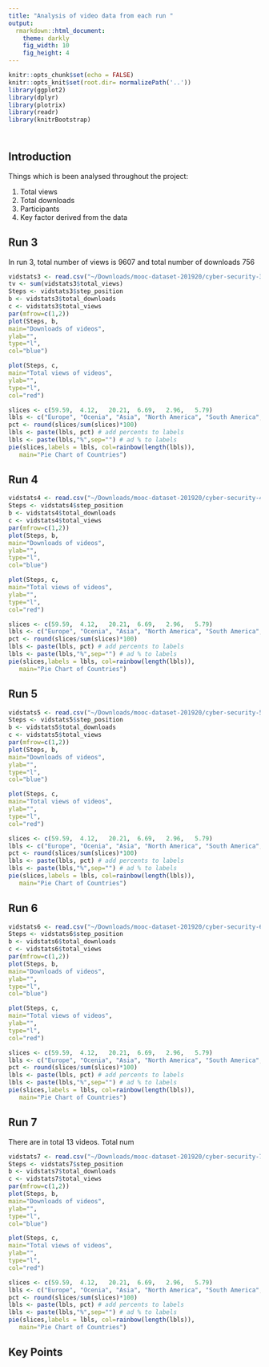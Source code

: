 ```yaml
---
title: "Analysis of video data from each run "
output:
  rmarkdown::html_document:
    theme: darkly
    fig_width: 10
    fig_height: 4
---
```


```r
knitr::opts_chunk$set(echo = FALSE)
knitr::opts_knit$set(root.dir= normalizePath('..'))
library(ggplot2)
library(dplyr)
library(plotrix)
library(readr)
library(knitrBootstrap)



```


#  {.tabset}
## Introduction
Things which is been analysed throughout the project: </br>
  <ol>
   <li> Total views </li>
   <li> Total downloads </li>
   <li> Participants </li> 
   <li> Key factor derived from the data </br>
</ol>
## Run 3

In run 3, total number of views is  9607 and total number of downloads 756
```r
vidstats3 <- read.csv("~/Downloads/mooc-dataset-201920/cyber-security-3_video-stats.csv")
tv <- sum(vidstats3$total_views)
Steps <- vidstats3$step_position
b <- vidstats3$total_downloads
c <- vidstats3$total_views
par(mfrow=c(1,2))
plot(Steps, b,
main="Downloads of videos",
ylab="",
type="l",
col="blue")

plot(Steps, c,
main="Total views of videos",
ylab="",
type="l",
col="red")

slices <- c(59.59,	4.12,	20.21,	6.69,	2.96,	5.79) 
lbls <- c("Europe", "Ocenia", "Asia", "North America", "South America", "Africa")
pct <- round(slices/sum(slices)*100)
lbls <- paste(lbls, pct) # add percents to labels 
lbls <- paste(lbls,"%",sep="") # ad % to labels 
pie(slices,labels = lbls, col=rainbow(length(lbls)),
   main="Pie Chart of Countries")

```
 
## Run 4
```r



vidstats4 <- read.csv("~/Downloads/mooc-dataset-201920/cyber-security-4_video-stats.csv")
Steps <- vidstats4$step_position
b <- vidstats4$total_downloads
c <- vidstats4$total_views
par(mfrow=c(1,2))
plot(Steps, b,
main="Downloads of videos",
ylab="",
type="l",
col="blue")

plot(Steps, c,
main="Total views of videos",
ylab="",
type="l",
col="red")

slices <- c(59.59,	4.12,	20.21,	6.69,	2.96,	5.79) 
lbls <- c("Europe", "Ocenia", "Asia", "North America", "South America", "Africa")
pct <- round(slices/sum(slices)*100)
lbls <- paste(lbls, pct) # add percents to labels 
lbls <- paste(lbls,"%",sep="") # ad % to labels 
pie(slices,labels = lbls, col=rainbow(length(lbls)),
   main="Pie Chart of Countries")
```

## Run 5
```r
vidstats5 <- read.csv("~/Downloads/mooc-dataset-201920/cyber-security-5_video-stats.csv")
Steps <- vidstats5$step_position
b <- vidstats5$total_downloads
c <- vidstats5$total_views
par(mfrow=c(1,2))
plot(Steps, b,
main="Downloads of videos",
ylab="",
type="l",
col="blue")

plot(Steps, c,
main="Total views of videos",
ylab="",
type="l",
col="red")

slices <- c(59.59,	4.12,	20.21,	6.69,	2.96,	5.79) 
lbls <- c("Europe", "Ocenia", "Asia", "North America", "South America", "Africa")
pct <- round(slices/sum(slices)*100)
lbls <- paste(lbls, pct) # add percents to labels 
lbls <- paste(lbls,"%",sep="") # ad % to labels 
pie(slices,labels = lbls, col=rainbow(length(lbls)),
   main="Pie Chart of Countries")
```

## Run 6
```r
vidstats6 <- read.csv("~/Downloads/mooc-dataset-201920/cyber-security-6_video-stats.csv")
Steps <- vidstats6$step_position
b <- vidstats6$total_downloads
c <- vidstats6$total_views
par(mfrow=c(1,2))
plot(Steps, b,
main="Downloads of videos",
ylab="",
type="l",
col="blue")

plot(Steps, c,
main="Total views of videos",
ylab="",
type="l",
col="red")

slices <- c(59.59,	4.12,	20.21,	6.69,	2.96,	5.79) 
lbls <- c("Europe", "Ocenia", "Asia", "North America", "South America", "Africa")
pct <- round(slices/sum(slices)*100)
lbls <- paste(lbls, pct) # add percents to labels 
lbls <- paste(lbls,"%",sep="") # ad % to labels 
pie(slices,labels = lbls, col=rainbow(length(lbls)),
   main="Pie Chart of Countries")


```

## Run 7
There are in total 13 videos. Total num
```r
vidstats7 <- read.csv("~/Downloads/mooc-dataset-201920/cyber-security-7_video-stats.csv")
Steps <- vidstats7$step_position
b <- vidstats7$total_downloads
c <- vidstats7$total_views
par(mfrow=c(1,2))
plot(Steps, b,
main="Downloads of videos",
ylab="",
type="l",
col="blue")

plot(Steps, c,
main="Total views of videos",
ylab="",
type="l",
col="red")

slices <- c(59.59,	4.12,	20.21,	6.69,	2.96,	5.79) 
lbls <- c("Europe", "Ocenia", "Asia", "North America", "South America", "Africa")
pct <- round(slices/sum(slices)*100)
lbls <- paste(lbls, pct) # add percents to labels 
lbls <- paste(lbls,"%",sep="") # ad % to labels 
pie(slices,labels = lbls, col=rainbow(length(lbls)),
   main="Pie Chart of Countries")


```

## Key Points



